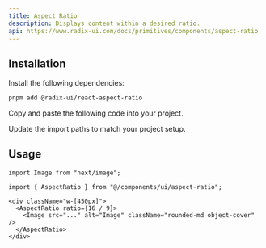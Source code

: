 ```yaml
---
title: Aspect Ratio
description: Displays content within a desired ratio.
api: https://www.radix-ui.com/docs/primitives/components/aspect-ratio
---
```


<ComponentPreview name="ui/aspect-ratio/demo.tsx" />

## Installation

<Steps>

<Step>Install the following dependencies:</Step>

```bash
pnpm add @radix-ui/react-aspect-ratio
```

<Step>Copy and paste the following code into your project.</Step>

<ComponentSource name="ui/aspect-ratio/index.tsx" />

<Step>Update the import paths to match your project setup.</Step>

</Steps>

## Usage

```tsx
import Image from "next/image";

import { AspectRatio } from "@/components/ui/aspect-ratio";
```

```tsx
<div className="w-[450px]">
  <AspectRatio ratio={16 / 9}>
    <Image src="..." alt="Image" className="rounded-md object-cover" />
  </AspectRatio>
</div>
```
